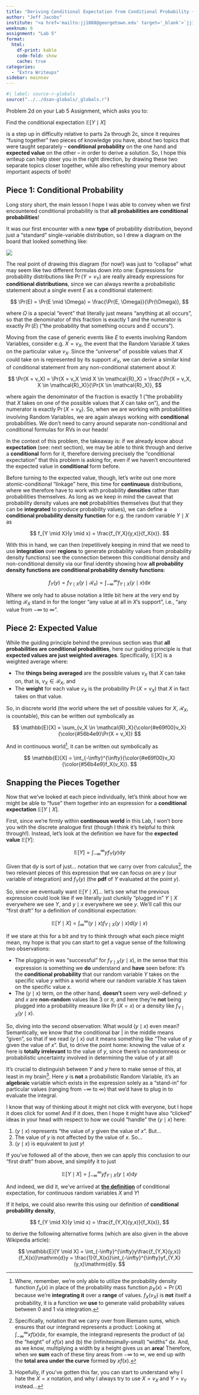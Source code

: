 ```yaml
---
title: "Deriving Conditional Expectation from Conditional Probability + Expectation"
author: "Jeff Jacobs"
institute: "<a href='mailto:jj1088@georgetown.edu' target='_blank'>`jj1088@georgetown.edu`</a>"
weeknum: 6
assignment: "Lab 5"
format:
  html:
    df-print: kable
    code-fold: show
    cache: true
categories:
  - "Extra Writeups"
sidebar: mainnav
---
```


::: {.hidden}

```r
#| label: source-r-globals
source("../../dsan-globals/_globals.r")
```

:::

Problem 2d on your Lab 5 Assignment, which asks you to:

::: {.callout-note title="Lab 5 Problem 2d"}

Find the conditional expectation $\mathbb{E}[Y \mid X]$

:::

is a step up in difficulty relative to parts 2a through 2c, since it requires "fusing together" two pieces of knowledge you have, about two topics that were taught separately -- **conditional probability** on the one hand and **expected value** on the other -- in order to derive a solution. So, I hope this writeup can help steer you in the right direction, by drawing these two separate topics closer together, while also refreshing your memory about important aspects of both!

## Piece 1: Conditional Probability

Long story short, the main lesson I hope I was able to convey when we first encountered conditional probability is that **all probabilities are conditional probabilities**!

It was our first encounter with a new **type** of probability distribution, beyond just a "standard" single-variable distribution, so I drew a diagram on the board that looked something like:

![](images/probability_types.svg){fig-align="center"}

The real point of drawing this diagram (for now!) was just to "collapse" what may seem like two different formulas down into one: Expressions for probability distributions like $\Pr(Y = v_Y)$ are really already expressions for **conditional distributions**, since we can always rewrite a probabilistic statement about a single event $E$ as a conditional statement:

$$
\Pr(E) = \Pr(E \mid \Omega) = \frac{\Pr(E, \Omega)}{\Pr(\Omega)},
$$

where $\Omega$ is a special "event" that literally just means "anything at all occurs", so that the denominator of this fraction is exactly $1$ and the numerator is exactly $\Pr(E)$ ("the probability that something occurs and $E$ occurs").

Moving from the case of generic events like $E$ to events involving Random Variables, consider e.g. $X = v_X$, the event that the Random Variable $X$ takes on the particular value $v_X$. Since the "universe" of possible values that $X$ could take on is represented by its support $\mathcal{R}_X$, we can derive a similar kind of conditional statement from any non-conditional statement about $X$:

$$
\Pr(X = v_X) = \Pr(X = v_X \mid X \in \mathcal{R}_X) = \frac{\Pr(X = v_X, X \in \mathcal{R}_X)}{\Pr(X \in \mathcal{R}_X)},
$$

where again the denominator of the fraction is exactly $1$ ("the probability that $X$ takes on one of the possible values that $X$ can take on"), and the numerator is exactly $\Pr(X = v_X)$. So, when we are working with probabilities involving Random Variables, we are again always working with **conditional** probabilities. We don't need to carry around separate non-conditional and conditional formulas for RVs in our heads!

In the context of this problem, the takeaway is: if we already know about **expectation** (see: next section), we may be able to think through and derive a **conditional** form for it, therefore deriving precisely the "conditional expectation" that this problem is asking for, even if we haven't encountered the expected value in **conditional** form before.

Before turning to the expected value, though, let's write out one more atomic-conditional "linkage" here, this time for **continuous** distributions, where we therefore have to work with probability **densities** rather than probabilities themselves. As long as we keep in mind the caveat that probability density values are **not** probabilities themselves (but that they can be **integrated** to produce probability values), we can define a **conditional probability density function** for e.g. the random variable $Y \mid X$ as

$$
f_{Y \mid X}(y \mid x) = \frac{f_{Y,X}(y,x)}{f_X(x)}.
$$

With this in hand, we can then (repetitively keeping in mind that we need to use **integration** over **regions** to generate probability values from probability density functions) see the connection between this conditional density and non-conditional density via our final identity showing how **all probability density functions are conditional probability density functions**:

$$
f_{Y}(y) = f_{Y \mid X}(y \mid \mathcal{R}_x) = \int_{-\infty}^{\infty}f_{Y \mid X}(y \mid x)\mathrm{d}x
$$

Where we only had to abuse notation a little bit here at the very end by letting $\mathcal{R}_X$ stand in for the longer "any value at all in $X$'s support", i.e., "any value from $-\infty$ to $\infty$".

## Piece 2: Expected Value

While the guiding principle behind the previous section was that **all probabilities are conditional probabilities**, here our guiding principle is that **expected values are just weighted averages**. Specifically, $\mathbb{E}[X]$ is a weighted average where:

* The [**things being averaged**]{.cb1} are the [possible values $v_X$]{.cb1} that $X$ can take on, that is, $v_X \in \mathcal{R}_X$, and
* The [**weight**]{.cb2} for each value $v_X$ is the [probability $\Pr(X = v_X)$]{.cb2} that $X$ in fact takes on that value.

So, in discrete world (the world where the set of possible values for $X$, $\mathcal{R}_X$, is countable), this can be written out symbolically as

$$
\mathbb{E}[X] = \sum_{v_X \in \mathcal{R}_X}{\color{#e69f00}v_X}{\color{#56b4e9}\Pr(X = v_X)}
$$

And in continuous world^[Where, remember, we're only able to utilize the probability density function $f_X(x)$ in place of the probability mass function $p_X(x) = \Pr(X)$ because we're **integrating it** over a **range** of values. $f_X(v_X)$ is **not** itself a probability, it is a function we **use** to generate valid probability values between $0$ and $1$ via integration.], it can be written out symbolically as

$$
\mathbb{E}[X] = \int_{-\infty}^{\infty}{\color{#e69f00}v_X}{\color{#56b4e9}f_X(v_X)}.
$$

## Snapping the Pieces Together

Now that we've looked at each piece individually, let's think about how we might be able to "fuse" them together into an expression for a **conditional expectation** $\mathbb{E}[Y \mid X]$.

First, since we're firmly within **continuous world** in this Lab, I won't bore you with the discrete analogue first (though I think it's helpful to think through!). Instead, let's look at the definition we have for the **expected value** $\mathbb{E}[Y]$:

$$
\mathbb{E}[Y] = \int_{-\infty}^{\infty}yf_Y(y)\mathrm{d}y
$$

Given that $\mathrm{d}y$ is sort of just... notation that we carry over from calculus^[Specifically, notation that we carry over from Riemann sums, which ensures that our integrand represents a product: Looking at $\int_{-\infty}^{\infty}xf(x)\mathrm{d}x$, for example, the integrand represents the product of (a) the "height" of $xf(x)$ and (b) the (infinitesimally-small) "widths" $\mathrm{d}x$. And, as we know, multiplying a width by a height gives us an **area**! Therefore, when we **sum** each of these tiny areas from $-\infty$ to $\infty$, we end up with the **total area under the curve** formed by $xf(x)$.], the two relevant pieces of this expression that we can focus on are $y$ (our variable of integration) and $f_Y(y)$ (the **pdf** of $Y$ evaluated at the point $y$).

So, since we eventually want $\mathbb{E}[Y \mid X]$... let's see what the previous expression could look like if we literally just clunkily "plugged in" $Y \mid X$ everywhere we see $Y$, and $y \mid x$ everywhere we see $y$. We'll call this our "first draft" for a definition of conditional expectation:

$$
\mathbb{E}[Y \mid X] = \int_{\infty}^{\infty}(y \mid x)f_{Y \mid X}(y \mid x)\mathrm{d}(y \mid x)
$$

If we stare at this for a bit and try to think through what each piece might mean, my hope is that you can start to get a vague sense of the following two observations:

* The plugging-in was "successful" for $f_{Y \mid X}(y \mid x)$, in the sense that this expression is something we **do** understand and **have** seen before: it's the **conditional probability** that our random variable $Y$ takes on the specific value $y$ within a world where our random variable $X$ has taken on the specific value $x$.
* The $(y \mid x)$ term, on the other hand, **doesn't** seem very well-defined: $y$ and $x$ are **non-random** values like $3$ or $\pi$, and here they're **not** being plugged into a probability measure like $\Pr(X = x)$ or a density like $f_{Y \mid X}(y \mid x)$.

So, diving into the second observation: What would $(y \mid x)$ even mean? Semantically, we know that the conditional bar $|$ in the middle means "given", so that if we read $(y \mid x)$ out it means something like "The value of $y$ given the value of $x$". But, to drive the point home: knowing the value of $x$ here is **totally irrelevant** to the value of $y$, since there's no randomness or probabilistic uncertainty involved in determining the value of $y$ at all!

It's crucial to distinguish between $Y$ and $y$ here to make sense of this, at least in my brain^[Hopefully, if you've gotten this far, you can start to understand why I hate the $X = x$ notation, and why I always try to use $X = v_X$ and $Y = v_Y$ instead...]. Here $y$ is **not** a probabilistic Random Variable, it's an **algebraic** variable which exists in the expression solely as a "stand-in" for particular values (ranging from $-\infty$ to $\infty$) that we'd have to plug in to evaluate the integral.

I know that way of thinking about it might not click with everyone, but I hope it does click for some! And if it does, then I hope it might have also "clicked" ideas in your head with respect to how we could "handle" the $(y \mid x)$ here:

1. $(y \mid x)$ represents "the value of $y$ given the value of $x$". But...
2. The value of $y$ is not affected by the value of $x$. So...
3. $(y \mid x)$ is equivalent to just $y$!

If you've followed all of the above, then we can apply this conclusion to our "first draft" from above, and simplify it to just

$$
\mathbb{E}[Y \mid X] = \int_{-\infty}^{\infty}yf_{Y \mid X}(y \mid x)\mathrm{d}y
$$

And indeed, we did it, we've arrived at [**the definition**](https://en.wikipedia.org/wiki/Conditional_expectation){target='_blank'} of conditional expectation, for continuous random variables $X$ and $Y$!

If it helps, we could also rewrite this using our definition of **conditional probability density**,

$$
f_{Y \mid X}(y \mid x) = \frac{f_{Y,X}(y,x)}{f_X(x)},
$$

to derive the following alternative forms (which are also given in the above Wikipedia article):

$$
\mathbb{E}[Y \mid X] = \int_{-\infty}^{\infty}y\frac{f_{Y,X}(y,x)}{f_X(x)}\mathrm{d}y = \frac{1}{f_X(x)}\int_{-\infty}^{\infty}yf_{Y,X}(y,x)\mathrm{d}y.
$$